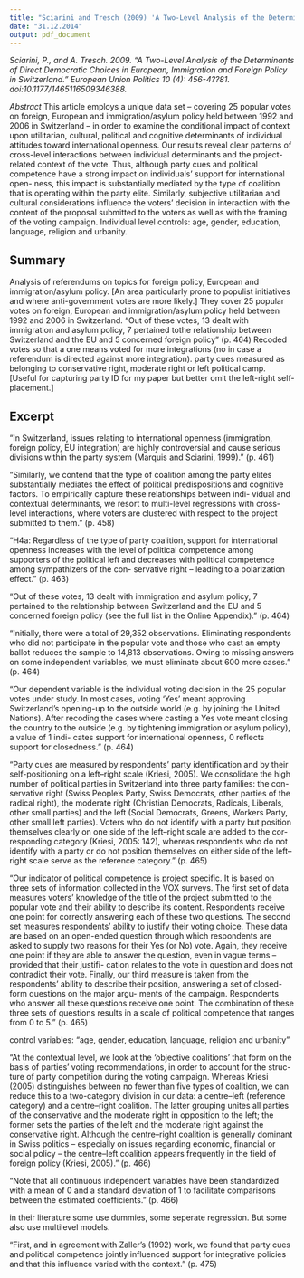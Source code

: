 ```yaml
---
title: "Sciarini and Tresch (2009) 'A Two-Level Analysis of the Determinants of Direct Democratic Choices in European, Immigration and Foreign Policy in Switzerland'"
date: "31.12.2014"
output: pdf_document
---
```


*Sciarini, P., and A. Tresch. 2009. "A Two-Level Analysis of the Determinants of Direct Democratic Choices in European, Immigration and Foreign Policy in Switzerland." European Union Politics 10 (4): 456-4??81. doi:10.1177/1465116509346388.*

*Abstract*
This article employs a unique data set – covering 25 popular
votes on foreign, European and immigration/asylum policy
held between 1992 and 2006 in Switzerland – in order to
examine the conditional impact of context upon utilitarian,
cultural, political and cognitive determinants of individual
attitudes toward international openness. Our results reveal
clear patterns of cross-level interactions between individual
determinants and the project-related context of the vote.
Thus, although party cues and political competence have a
strong impact on individuals’ support for international open-
ness, this impact is substantially mediated by the type of
coalition that is operating within the party elite. Similarly,
subjective utilitarian and cultural considerations influence
the voters’ decision in interaction with the content of the
proposal submitted to the voters as well as with the framing
of the voting campaign. Individual level controls: age, gender, education, language, religion and urbanity.

## Summary

Analysis of referendums on topics for foreign policy, European and immigration/asylum policy. [An area particularly prone to populist initiatives and where anti-government votes are more likely.] They cover 25 popular votes on foreign, European and immigration/asylum policy held between 1992 and 2006 in Switzerland. "Out of these votes, 13 dealt with immigration and asylum policy, 7 pertained tothe relationship between Switzerland and the EU and 5 concerned foreign policy" (p. 464) Recoded votes so that a one means voted for more integrations (no in case a referendum is directed against more integration). party cues measured as belonging to conservative right, moderate right or left political camp. [Useful for capturing party ID for my paper but better omit the left-right self-placement.]

## Excerpt

"In Switzerland, issues relating to international openness (immigration,
foreign policy, EU integration) are highly controversial and cause serious
divisions within the party system (Marquis and Sciarini, 1999)." (p. 461)

"Similarly, we contend that the type of coalition among
the party elites substantially mediates the effect of political predispositions
and cognitive factors. To empirically capture these relationships between indi-
vidual and contextual determinants, we resort to multi-level regressions with
cross-level interactions, where voters are clustered with respect to the project submitted to them." (p. 458)

  "H4a: Regardless of the type of party coalition, support for international openness
increases with the level of political competence among supporters of the political
left and decreases with political competence among sympathizers of the con-
servative right – leading to a polarization effect." (p. 463)

"Out
of these votes, 13 dealt with immigration and asylum policy, 7 pertained to
the relationship between Switzerland and the EU and 5 concerned foreign
policy (see the full list in the Online Appendix)." (p. 464)

"Initially, there
were a total of 29,352 observations. Eliminating respondents who did not
participate in the popular vote and those who cast an empty ballot reduces
the sample to 14,813 observations. Owing to missing answers on some
independent variables, we must eliminate about 600 more cases." (p. 464)

"Our dependent variable is the individual voting decision in the 25 popular
votes under study. In most cases, voting ‘Yes’ meant approving Switzerland’s
opening-up to the outside world (e.g. by joining the United Nations). After
recoding the cases where casting a Yes vote meant closing the country to the
outside (e.g. by tightening immigration or asylum policy), a value of 1 indi-
cates support for international openness, 0 reflects support for closedness." (p. 464)

"Party cues are measured by respondents’ party identification and by their
self-positioning on a left–right scale (Kriesi, 2005). We consolidate the high
number of political parties in Switzerland into three party families: the con-
servative right (Swiss People’s Party, Swiss Democrats, other parties of the
radical right), the moderate right (Christian Democrats, Radicals, Liberals,
other small parties) and the left (Social Democrats, Greens, Workers Party,
other small left parties). Voters who do not identify with a party but position
themselves clearly on one side of the left–right scale are added to the cor-
responding category (Kriesi, 2005: 142), whereas respondents who do not
identify with a party or do not position themselves on either side of the
left–right scale serve as the reference category." (p. 465)

"Our indicator of political competence is project specific. It is based on three
sets of information collected in the VOX surveys. The first set of data measures
voters’ knowledge of the title of the project submitted to the popular vote
and their ability to describe its content. Respondents receive one point for
correctly answering each of these two questions. The second set measures
respondents’ ability to justify their voting choice. These data are based on an
open-ended question through which respondents are asked to supply two
reasons for their Yes (or No) vote. Again, they receive one point if they are
able to answer the question, even in vague terms – provided that their justifi-
cation relates to the vote in question and does not contradict their vote.
Finally, our third measure is taken from the respondents’ ability to describe
their position, answering a set of closed-form questions on the major argu-
ments of the campaign. Respondents who answer all these questions receive
one point. The combination of these three sets of questions results in a scale
of political competence that ranges from 0 to 5." (p. 465)

control variables: "age, gender, education, language, religion and urbanity"

"At the contextual level, we look at the ‘objective coalitions’ that form on
the basis of parties’ voting recommendations, in order to account for the struc-
ture of party competition during the voting campaign. Whereas Kriesi (2005)
distinguishes between no fewer than five types of coalition, we can reduce
this to a two-category division in our data: a centre–left (reference category)
and a centre–right coalition. The latter grouping unites all parties of the
conservative and the moderate right in opposition to the left; the former sets
the parties of the left and the moderate right against the conservative right.
Although the centre–right coalition is generally dominant in Swiss politics –
especially on issues regarding economic, financial or social policy – the
centre–left coalition appears frequently in the field of foreign policy (Kriesi,
2005)." (p. 466)

"Note that all continuous independent variables have been standardized
with a mean of 0 and a standard deviation of 1 to facilitate comparisons
between the estimated coefficients." (p. 466)

in their literature some use dummies, some seperate regression. But some
also use multilevel models.

"First, and in agreement with Zaller’s (1992) work, we found that party
cues and political competence jointly influenced support for integrative
policies and that this influence varied with the context." (p. 475)

